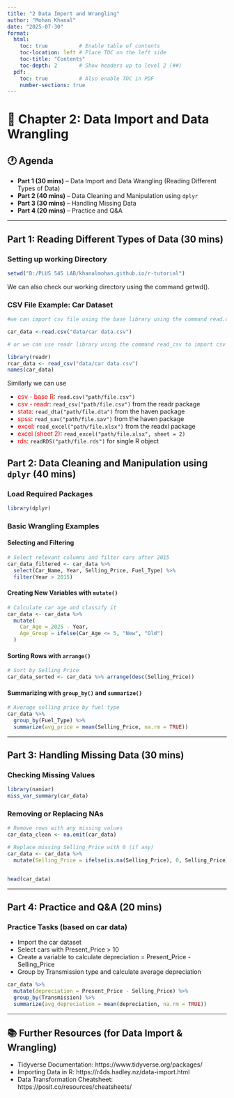 ```yaml
---
title: "2 Data Import and Wrangling"
author: "Mohan Khanal"
date: "2025-07-30"
format:
  html:
    toc: true          # Enable table of contents
    toc-location: left # Place TOC on the left side
    toc-title: "Contents"
    toc-depth: 2       # Show headers up to level 2 (##)
  pdf:
    toc: true          # Also enable TOC in PDF
    number-sections: true
---
```


# 📘 Chapter 2: Data Import and Data Wrangling

## 🕐 Agenda

-   **Part 1 (30 mins)** – Data Import and Data Wrangling (Reading Different Types of Data)
-   **Part 2 (40 mins)** – Data Cleaning and Manipulation using `dplyr`
-   **Part 3 (30 mins)** – Handling Missing Data
-   **Part 4 (20 mins)** – Practice and Q&A

------------------------------------------------------------------------

## Part 1: Reading Different Types of Data (30 mins)

### Setting up working Directory

```r
setwd("D:/PLUS 545 LAB/khanalmohan.github.io/r-tutorial")
```

We can also check our working directory using the command getwd().

### CSV File Example: Car Dataset

```r
#we can import csv file using the base library using the command read.csv 

car_data <-read.csv("data/car data.csv")

# or we can use readr library using the command read_csv to import csv 

library(readr)
rcar_data <- read_csv("data/car data.csv")
names(car_data)
```

Similarly we can use

<div>

-   [csv - base R]{style="color:red"}: `read.csv("path/file.csv")`\
-   [csv - readr]{style="color:red"}: `read_csv("path/file.csv")` from the readr package\
-   [stata]{style="color:red"}: `read_dta("path/file.dta")` from the haven package\
-   [spss]{style="color:red"}: `read_sav("path/file.sav")` from the haven package\
-   [excel]{style="color:red"}: `read_excel("path/file.xlsx")` from the readxl package\
-   [excel (sheet 2)]{style="color:red"}: `read_excel("path/file.xlsx", sheet = 2)`\
-   [rds]{style="color:red"}: `readRDS("path/file.rds")` for single R object

</div>

## Part 2: Data Cleaning and Manipulation using `dplyr` (40 mins)

### Load Required Packages

```r
library(dplyr)
```

### Basic Wrangling Examples

#### Selecting and Filtering

```r
# Select relevant columns and filter cars after 2015
car_data_filtered <- car_data %>%
  select(Car_Name, Year, Selling_Price, Fuel_Type) %>%
  filter(Year > 2015)
```

#### Creating New Variables with `mutate()`

```r
# Calculate car age and classify it
car_data <- car_data %>%
  mutate(
    Car_Age = 2025 - Year,
    Age_Group = ifelse(Car_Age <= 5, "New", "Old")
  )
```

#### Sorting Rows with `arrange()`

```r
# Sort by Selling Price
car_data_sorted <- car_data %>% arrange(desc(Selling_Price))
```

#### Summarizing with `group_by()` and `summarize()`

```r
# Average selling price by fuel type
car_data %>%
  group_by(Fuel_Type) %>%
  summarize(avg_price = mean(Selling_Price, na.rm = TRUE))
```

------------------------------------------------------------------------

## Part 3: Handling Missing Data (30 mins)

### Checking Missing Values

```r
library(naniar)
miss_var_summary(car_data)
```

### Removing or Replacing NAs

```r
# Remove rows with any missing values
car_data_clean <- na.omit(car_data)

# Replace missing Selling_Price with 0 (if any)
car_data <- car_data %>%
  mutate(Selling_Price = ifelse(is.na(Selling_Price), 0, Selling_Price))


head(car_data)
```

------------------------------------------------------------------------

## Part 4: Practice and Q&A (20 mins)

### Practice Tasks (based on car data)

-   Import the car dataset
-   Select cars with Present_Price \> 10
-   Create a variable to calculate depreciation = Present_Price - Selling_Price
-   Group by Transmission type and calculate average depreciation

```r
car_data %>%
  mutate(depreciation = Present_Price - Selling_Price) %>%
  group_by(Transmission) %>%
  summarize(avg_depreciation = mean(depreciation, na.rm = TRUE))
```

------------------------------------------------------------------------

## 📚 Further Resources (for Data Import & Wrangling)

-   Tidyverse Documentation: https://www.tidyverse.org/packages/
-   Importing Data in R: https://r4ds.hadley.nz/data-import.html
-   Data Transformation Cheatsheet: https://posit.co/resources/cheatsheets/
